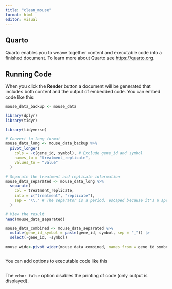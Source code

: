 ```yaml
---
title: "clean_mouse"
format: html
editor: visual
---
```


## Quarto

Quarto enables you to weave together content and executable code into a finished document. To learn more about Quarto see <https://quarto.org>.

## Running Code

When you click the **Render** button a document will be generated that includes both content and the output of embedded code. You can embed code like this:

```r
mouse_data_backup <- mouse_data

```

```r
library(dplyr)
library(tidyr)

library(tidyverse)

# Convert to long format
mouse_data_long <- mouse_data_backup %>%
  pivot_longer(
    cols = -c(gene_id, symbol), # Exclude gene_id and symbol
    names_to = "treatment_replicate",
    values_to = "value"
  )

# Separate the treatment and replicate information
mouse_data_separated <- mouse_data_long %>%
  separate(
    col = treatment_replicate,
    into = c("treatment", "replicate"),
    sep = "\\." # The separator is a period, escaped because it's a special character in regex
  )

# View the result
head(mouse_data_separated)

```

```r
mouse_data_combined <- mouse_data_separated %>%
  mutate(gene_id_symbol = paste(gene_id, symbol, sep = "_")) |>
  select(-gene_id, -symbol)

```

```r
mouse_wide<-pivot_wider(mouse_data_combined, names_from = gene_id_symbol)
```

```{}
```

You can add options to executable code like this

```{}
```

The `echo: false` option disables the printing of code (only output is displayed).
